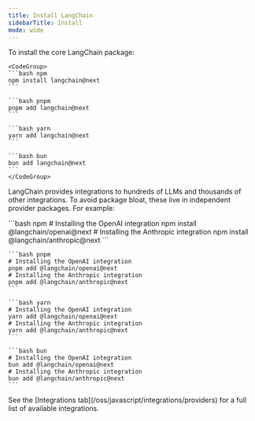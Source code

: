 ```yaml
---
title: Install LangChain
sidebarTitle: Install
mode: wide
---
```



<AlphaCallout />

To install the core LangChain package:



    <CodeGroup>
    ```bash npm
    npm install langchain@next
    ```

    ```bash pnpm
    pnpm add langchain@next
    ```

    ```bash yarn
    yarn add langchain@next
    ```

    ```bash bun
    bun add langchain@next
    ```
    </CodeGroup>


LangChain provides integrations to hundreds of LLMs and thousands of other integrations. To avoid package bloat, these live in independent provider packages. For example:



<CodeGroup>
    ```bash npm
    # Installing the OpenAI integration
    npm install @langchain/openai@next
    # Installing the Anthropic integration
    npm install @langchain/anthropic@next
    ```

    ```bash pnpm
    # Installing the OpenAI integration
    pnpm add @langchain/openai@next
    # Installing the Anthropic integration
    pnpm add @langchain/anthropic@next
    ```

    ```bash yarn
    # Installing the OpenAI integration
    yarn add @langchain/openai@next
    # Installing the Anthropic integration
    yarn add @langchain/anthropic@next
    ```

    ```bash bun
    # Installing the OpenAI integration
    bun add @langchain/openai@next
    # Installing the Anthropic integration
    bun add @langchain/anthropic@next
    ```
</CodeGroup>


<Tip>
See the [Integrations tab](/oss/javascript/integrations/providers) for a full list of available integrations.
</Tip>
